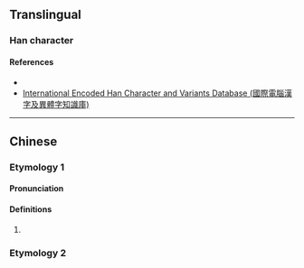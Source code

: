 {{character info/new}}
==Translingual==

===Han character===
{{Han char|rn=86|rad=火|as=5|sn=9|canj=FMYM|four=91811|ids=⿰火正}}

====References====
* {{Han ref|kx=668.06|dkj=18934|dj=1077.10|hdz=32194.10|uh=70A1}}
* [http://chardb.iis.sinica.edu.tw/char/15581 International Encoded Han Character and Variants Database (國際電腦漢字及異體字知識庫)]

----

==Chinese==
{{zh-forms}}
===Etymology 1===
====Pronunciation====
{{zh-pron
|m=zhēng
|c=zing1
|cat=
}}

====Definitions====
{{zh-hanzi}}

# {{zh-only|炡爚}}
===Etymology 2===
{{zh-see|蒸|ss}}